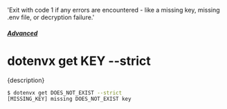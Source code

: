   'Exit with code 1 if any errors are encountered - like a missing key, missing .env file, or decryption failure.'

##### [Advanced](/docs/advanced)
# dotenvx get KEY --strict

<p className="lead">{description}</p>

```sh
$ dotenvx get DOES_NOT_EXIST --strict
[MISSING_KEY] missing DOES_NOT_EXIST key
```
